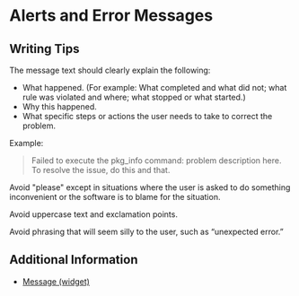 <Meta title="Content Guidelines/System/Alerts and Error Messages"/>

# Alerts and Error Messages

## Writing Tips
The message text should clearly explain the following:

* What happened. (For example: What completed and what did not; what rule was violated and where; what stopped or what started.)
* Why this happened.
* What specific steps or actions the user needs to take to correct the problem.

Example: 
> Failed to execute the pkg_info command: problem description here. To resolve the issue, do this and that.

Avoid "please" except in situations where the user is asked to do something inconvenient or the software is to blame for the situation.

Avoid uppercase text and exclamation points.

Avoid phrasing that will seem silly to the user, such as “unexpected error.”

## Additional Information
- [Message (widget)](/ui-kit/views/message)